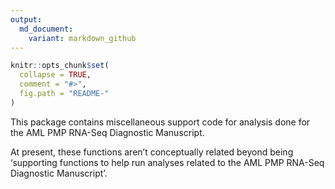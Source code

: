 ```yaml
---
output:
  md_document:
    variant: markdown_github
---
```


<!-- README.md is generated from README.Rmd. Please edit that file -->

```r
knitr::opts_chunk$set(
  collapse = TRUE,
  comment = "#>",
  fig.path = "README-"
)
```

This package contains miscellaneous support code for analysis done for the AML PMP RNA-Seq Diagnostic Manuscript.

At present, these functions aren't conceptually related beyond being 'supporting functions to help run analyses related to the AML PMP RNA-Seq Diagnostic Manuscript'. 
